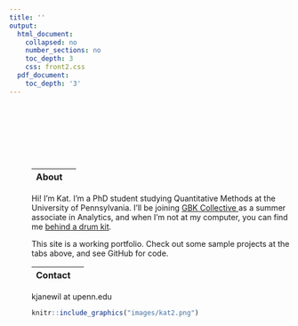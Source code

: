 ```yaml
---
title: ''
output:
  html_document:
    collapsed: no
    number_sections: no
    toc_depth: 3
    css: front2.css
  pdf_document:
    toc_depth: '3'
---
```



<div class="row" style="padding-top: 100px;">
<div class="row" style="padding-left: 40px;">

<div class="row">
<div class="col-sm-4">

|About|  |
|:--------|-------:|


Hi! I'm Kat. I'm a PhD student studying Quantitative Methods at the University of Pennsylvania. I'll be joining <a href = "https://www.gbkcollective.com/team" target = "_blank"> GBK Collective </a> as a summer associate in Analytics, and when I'm not at my computer, you can find me <a href = "https://www.youtube.com/watch?v=8ptHIdVHFNs" target = "_blank"> behind a drum kit</a>.

This site is a working portfolio. Check out some sample projects at the tabs above, and see GitHub for code.


|Contact |  |
|:--------|-------:|

kjanewil at upenn.edu



  <a href="https://github.com/katjanewilson" target = "_blank"><i class="fa fa-github"    aria-hidden="true"></i> </a>
  
  <a href="https://www.linkedin.com/in/kat-wilson-920256139/" target = "_blank"><i class="fa fa-linkedin" aria-hidden="true"></i></a>
  
  <a href="https://towardsdatascience.com/@katjanewilson/" target = "_blank"><i class="fa fa-medium" aria-hidden="true"></i></a>
  


</div>
<div class="col-sm-6">

<a href="https://pudding.cool/" target = "_blank">
```r
knitr::include_graphics("images/kat2.png")
```
</a>



